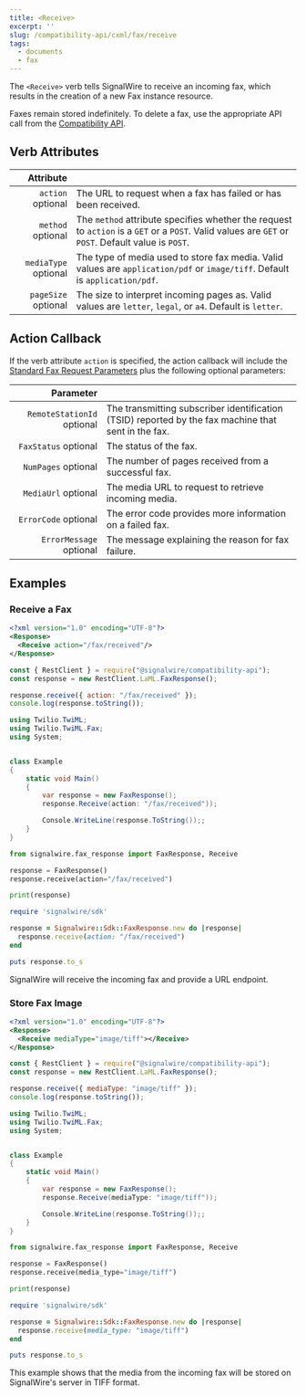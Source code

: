 ```yaml
---
title: <Receive>
excerpt: ''
slug: /compatibility-api/cxml/fax/receive
tags:
  - documents
  - fax
---
```



The `<Receive>` verb tells SignalWire to receive an incoming fax, which results in the creation of a new Fax instance resource.

Faxes remain stored indefinitely. To delete a fax, use the appropriate API call from the [Compatibility API](/rest/compatibility-api/endpoints/delete-fax).

## Verb Attributes

|                                                  Attribute |                                                                                                                                                     |
| ---------------------------------------------------------: | --------------------------------------------------------------------------------------------------------------------------------------------------- |
|    `action` <span className="optional-arg">optional</span> | The URL to request when a fax has failed or has been received.                                                                                      |
|    `method` <span className="optional-arg">optional</span> | The `method` attribute specifies whether the request to `action` is a `GET` or a `POST`. Valid values are `GET` or `POST`. Default value is `POST`. |
| `mediaType` <span className="optional-arg">optional</span> | The type of media used to store fax media. Valid values are `application/pdf` or `image/tiff`. Default is `application/pdf`.                        |
|  `pageSize` <span className="optional-arg">optional</span> | The size to interpret incoming pages as. Valid values are `letter`, `legal`, or `a4`. Default is `letter`.                                          |

## Action Callback

If the verb attribute `action` is specified, the action callback will include the [Standard Fax Request Parameters](./index.mdx#request-parameters) plus the following optional parameters:

|                                                        Parameter |                                                                                                     |
| ---------------------------------------------------------------: | --------------------------------------------------------------------------------------------------- |
| `RemoteStationId` <span className="optional-arg">optional</span> | The transmitting subscriber identification (TSID) reported by the fax machine that sent in the fax. |
|       `FaxStatus` <span className="optional-arg">optional</span> | The status of the fax.                                                                              |
|        `NumPages` <span className="optional-arg">optional</span> | The number of pages received from a successful fax.                                                 |
|        `MediaUrl` <span className="optional-arg">optional</span> | The media URL to request to retrieve incoming media.                                                |
|       `ErrorCode` <span className="optional-arg">optional</span> | The error code provides more information on a failed fax.                                           |
|    `ErrorMessage` <span className="optional-arg">optional</span> | The message explaining the reason for fax failure.                                                  |


## Examples

### Receive a Fax

<Tabs groupId="cxml-api">

<TabItem value="xml" label="XML">

```xml
<?xml version="1.0" encoding="UTF-8"?>
<Response>
  <Receive action="/fax/received"/>
</Response>
```

</TabItem>
<TabItem value="javascript" label="JavaScript">

```javascript
const { RestClient } = require("@signalwire/compatibility-api");
const response = new RestClient.LaML.FaxResponse();

response.receive({ action: "/fax/received" });
console.log(response.toString());
```

</TabItem>
<TabItem value="csharp" label="C#">

```csharp
using Twilio.TwiML;
using Twilio.TwiML.Fax;
using System;


class Example
{
    static void Main()
    {
        var response = new FaxResponse();
        response.Receive(action: "/fax/received"));

        Console.WriteLine(response.ToString());;
    }
}
```

</TabItem>
<TabItem value="python" label="Python">

```python
from signalwire.fax_response import FaxResponse, Receive

response = FaxResponse()
response.receive(action="/fax/received")

print(response)
```

</TabItem>
<TabItem value="ruby" label="Ruby">

```ruby
require 'signalwire/sdk'

response = Signalwire::Sdk::FaxResponse.new do |response|
  response.receive(action: "/fax/received")
end

puts response.to_s
```

</TabItem>
</Tabs>

SignalWire will receive the incoming fax and provide a URL endpoint.

### Store Fax Image

<Tabs groupId="cxml-api">

<TabItem value="xml" label="XML">

```xml
<?xml version="1.0" encoding="UTF-8"?>
<Response>
  <Receive mediaType="image/tiff"></Receive>
</Response>
```

</TabItem>
<TabItem value="javascript" label="JavaScript">

```javascript
const { RestClient } = require("@signalwire/compatibility-api");
const response = new RestClient.LaML.FaxResponse();

response.receive({ mediaType: "image/tiff" });
console.log(response.toString());
```

</TabItem>
<TabItem value="csharp" label="C#">

```csharp
using Twilio.TwiML;
using Twilio.TwiML.Fax;
using System;


class Example
{
    static void Main()
    {
        var response = new FaxResponse();
        response.Receive(mediaType: "image/tiff"));

        Console.WriteLine(response.ToString());;
    }
}
```

</TabItem>
<TabItem value="python" label="Python">

```python
from signalwire.fax_response import FaxResponse, Receive

response = FaxResponse()
response.receive(media_type="image/tiff")

print(response)
```

</TabItem>
<TabItem value="ruby" label="Ruby">

```ruby
require 'signalwire/sdk'

response = Signalwire::Sdk::FaxResponse.new do |response|
  response.receive(media_type: "image/tiff")
end

puts response.to_s
```

</TabItem>
</Tabs>

This example shows that the media from the incoming fax will be stored on SignalWire's server in TIFF format.

